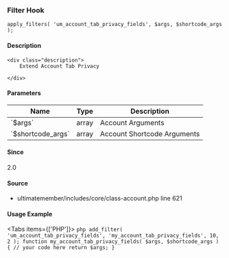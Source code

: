
<UMBreadCrumb type="filter"/>

### Filter Hook    
    
```
apply_filters( 'um_account_tab_privacy_fields', $args, $shortcode_args );
```

#### Description
    <div class="description">
        Extend Account Tab Privacy
 
    </div>

#### Parameters
            
<table className="table-auto mt-2 border dark:border-gray-500 p-5 text-sm text-left">
<thead>
<tr>
<th  className="px-3">Name</th>
<th  className="px-3">Type</th>
<th  className="px-3">Description</th>
</tr>
</thead>
<tbody>
               <tr >
               <td className="px-3 py-2">`$args`</td>
               <td className="px-3 py-2">array</td>
               <td className="px-3 py-2 text-sm">Account Arguments</td>
               </tr>
               <tr >
               <td className="px-3 py-2">`$shortcode_args`</td>
               <td className="px-3 py-2">array</td>
               <td className="px-3 py-2 text-sm">Account Shortcode Arguments</td>
               </tr>
</tbody>
</table>

#### Since
<div class="description">
2.0
</div>

#### Source
  - <Link href="https://github.com/ultimatemember/ultimatemember/tree/2.5.0/includes/core/class-account.php#L621">ultimatemember/includes/core/class-account.php</Link> <Link href="https://github.com/ultimatemember/ultimatemember/tree/2.5.0/includes/core/class-account.php#L621">line 621</Link>



#### Usage Example

<Tabs items={['PHP']}>
    <Tab>
    ```php
    add_filter( 'um_account_tab_privacy_fields', 'my_account_tab_privacy_fields', 10, 2 );
 function my_account_tab_privacy_fields( $args, $shortcode_args ) {
     // your code here
     return $args;
 }
    ```
    </Tab>
</Tabs>